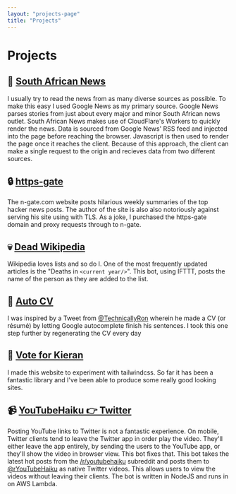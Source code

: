 ```yaml
---
layout: "projects-page"
title: "Projects"
---
```


# Projects

## 📰 [South African News](https://southafricanne.ws/)

I usually try to read the news from as many diverse sources as possible. To make this easy I used Google News as my primary source. Google News parses stories from just about every major and minor South African news outlet. South African News makes use of CloudFlare's Workers to quickly render the news. Data is sourced from Google News' RSS feed and injected into the page before reaching the browser. Javascript is then used to render the page once it reaches the client. Because of this approach, the client can make a single request to the origin and recieves data from two different sources.

## 🔒 [https-gate](https://https-gate.com/)

The n-gate.com website posts hilarious weekly summaries of the top hacker news posts. The author of the site is also also notoriously against serving his site using with TLS. As a joke, I purchased the https-gate domain and proxy requests through to n-gate.

## 💀 [Dead Wikipedia](https://twitter.com/dead_wikipedia)

Wikipedia loves lists and so do I. One of the most frequently updated articles is the "Deaths in `<current year/>`". This bot, using IFTTT, posts the name of the person as they are added to the list.

## 📝 [Auto CV](https://kieran.casa/autocv/)

I was inspired by a Tweet from [@TechnicallyRon](https://twitter.com/TechnicallyRon) wherein he made a CV (or résumé) by letting Google autocomplete finish his sentences. I took this one step further by regenerating the CV every day

## 👕 [Vote for Kieran](https://voteforkieran.xyz/)

I made this website to experiment with tailwindcss. So far it has been a fantastic library and I've been able to produce some really good looking sites.

## 📹 [YouTubeHaiku 👉 Twitter](https://twitter.com/rYouTubeHaiku)

Posting YouTube links to Twitter is not a fantastic experience. On mobile, Twitter clients tend to leave the Twitter app in order play the video. They'll either leave the app entirely, by sending the users to the YouTube app, or they'll show the video in browser view. This bot fixes that. This bot takes the latest hot posts from the [/r/youtubehaiku](https://www.reddit.com/r/youtubehaiku/) subreddit and posts them to [@rYouTubeHaiku](https://twitter.com/rYoutubeHaiku) as native Twitter videos. This allows users to view the videos without leaving their clients. The bot is written in NodeJS and runs in on AWS Lambda.